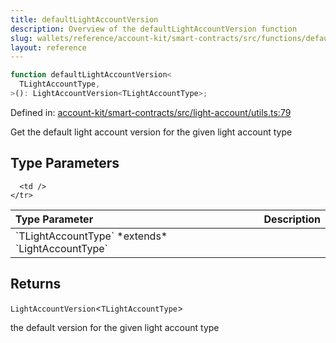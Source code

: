 ```yaml
---
title: defaultLightAccountVersion
description: Overview of the defaultLightAccountVersion function
slug: wallets/reference/account-kit/smart-contracts/src/functions/defaultLightAccountVersion
layout: reference
---
```


```ts
function defaultLightAccountVersion<
  TLightAccountType,
>(): LightAccountVersion<TLightAccountType>;
```

Defined in: [account-kit/smart-contracts/src/light-account/utils.ts:79](https://github.com/alchemyplatform/aa-sdk/blob/e3c1a23e6e03f44bf2db3afddb97a91b175cba58/account-kit/smart-contracts/src/light-account/utils.ts#L79)

Get the default light account version for the given light account type

## Type Parameters

<table>
  <thead>
    <tr>
      <th align="left">Type Parameter</th>
      <th align="left">Description</th>
    </tr>
  </thead>

  <tbody>
    <tr>
      <td>
        `TLightAccountType` *extends* `LightAccountType`
      </td>

      <td />
    </tr>

  </tbody>
</table>

## Returns

`LightAccountVersion`\<`TLightAccountType`>

the default version for the given light account type
